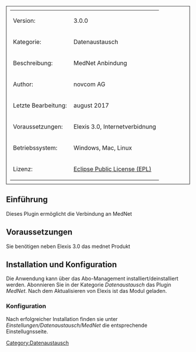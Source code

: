[[Category:Datenaustausch]]

<table style="width:100%; border: 1px solid; padding: 10px">
	
	<tr>
		<td>Version:</td>
		<td>3.0.0</td>
	</tr>
	<tr>
		<td style="width:150px;">Kategorie:</td>
		<td>Datenaustausch</td>
	</tr>
	<tr>
		<td>Beschreibung:</td>
		<td>MedNet Anbindung</td>
	</tr>
	<tr>
		<td>Author:</td>
		<td>novcom AG</td>
	</tr>
	<tr>
		<td>Letzte Bearbeitung:</td>
		<td>august 2017</td>
	</tr>
	<tr>
		<td>Voraussetzungen:</td>
		<td>Elexis 3.0, Internetverbidnung</td>
	</tr>
	<tr>
		<td>Betriebssystem:</td>
		<td>Windows, Mac, Linux</td>
	</tr>
	<tr>
		<td>Lizenz:</td>
		<td>[http://www.eclipse.org/legal/epl-v10.html Eclipse Public License (EPL)]</td>
	</tr>
</table>


== Einführung ==

Dieses Plugin ermöglicht die Verbindung an MedNet 

== Voraussetzungen ==

Sie benötigen neben Elexis 3.0 das mednet Produkt 


== Installation und Konfiguration ==

Die Anwendung kann über das Abo-Management installiert/deinstalliert werden. Abonnieren Sie in der Kategorie ''Datenaustausch'' das Plugin ''MedNet''. Nach dem Aktualisieren von Elexis ist das Modul geladen. 

=== Konfiguration ===

Nach erfolgreicher Installation finden sie unter ''Einstellungen/Datenaustausch/MedNet'' die entsprechende Einstellugnsseite.